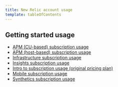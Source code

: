 ```yaml
---
title: New Relic account usage
template: tableOfContents
---
```


## Getting started usage

* [APM (CU-based) subscription usage](/docs/accounts/new-relic-account-usage/getting-started-usage/apm-cu-based-subscription-usage)
* [APM (host-based) subscription usage](/docs/accounts/new-relic-account-usage/getting-started-usage/apm-host-based-subscription-usage)
* [Infrastructure subscription usage](/docs/accounts/new-relic-account-usage/getting-started-usage/infrastructure-subscription-usage)
* [Insights subscription usage](/docs/accounts/new-relic-account-usage/getting-started-usage/insights-subscription-usage)
* [Intro to subscription usage (original pricing plan)](/docs/accounts/new-relic-account-usage/getting-started-usage/introduction-new-relic-subscription-usage-data)
* [Mobile subscription usage](/docs/accounts/new-relic-account-usage/getting-started-usage/mobile-subscription-usage)
* [Synthetics subscription usage](/docs/accounts/new-relic-account-usage/getting-started-usage/synthetics-subscription-usage)

